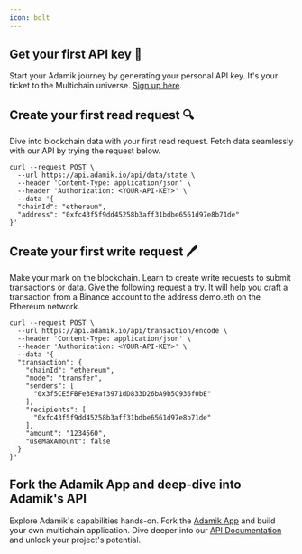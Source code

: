 ```yaml
---
icon: bolt
---
```




## Get your first API key 🔑
Start your Adamik journey by generating your personal API key. It's your ticket to the Multichain universe. 
[Sign up here](https://dashboard.adamik.io).

## Create your first read request 🔍
Dive into blockchain data with your first read request. Fetch data seamlessly with our API by trying the request below.

```cURL Read API example
curl --request POST \
  --url https://api.adamik.io/api/data/state \
  --header 'Content-Type: application/json' \
  --header 'Authorization: <YOUR-API-KEY>' \
  --data '{
  "chainId": "ethereum",
  "address": "0xfc43f5f9dd45258b3aff31bdbe6561d97e8b71de"
}'
```

## Create your first write request 🖊️
Make your mark on the blockchain. Learn to create write requests to submit transactions or data. Give the following request a try.
It will help you craft a transaction from a Binance account to the address demo.eth on the Ethereum network.

```cURL Write example
curl --request POST \
  --url https://api.adamik.io/api/transaction/encode \
  --header 'Content-Type: application/json' \
  --header 'Authorization: <YOUR-API-KEY>' \
  --data '{
  "transaction": {
    "chainId": "ethereum",
    "mode": "transfer",
    "senders": [
      "0x3f5CE5FBFe3E9af3971dD833D26bA9b5C936f0bE"
    ],
    "recipients": [
      "0xfc43f5f9dd45258b3aff31bdbe6561d97e8b71de"
    ],
    "amount": "1234560",
    "useMaxAmount": false
  }
}'
```


## Fork the Adamik App and deep-dive into Adamik's API 
Explore Adamik's capabilities hands-on. Fork the [Adamik App](https://github.com/AdamikHQ/adamik-client) and build your own multichain application. 
Dive deeper into our [API Documentation](../api-reference/introduction) and unlock your project's potential.
